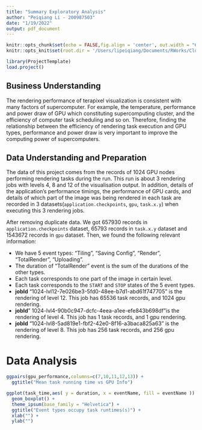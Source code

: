 ```yaml
---
title: "Summary Exploratory Analysis"
author: "Peiqiang Li - 200987503"
date: "1/19/2022"
output: pdf_document
---
```


```r
knitr::opts_chunk$set(echo = FALSE,fig.align = 'center', out.width = "60%")
knitr::opts_knit$set(root.dir = '/Users/lipeiqiang/Documents/RWorks/Cloud_Computing')
```

```r
library(ProjectTemplate)
load.project()
```

## Business Understanding

The rendering performance of terapixel visualization is consistent with many factors of supercomputer. For example, the temperature, performance and power draw of GPU which constituting supercomputing cluster, and the efficiency of computer task scheduling and so on. Therefore, finding the relationship between the efficiency of rendering task execution and GPU types, performance and power draw is very important to improve the computing power of supercomputers.

## Data Understanding and Preparation

The data of this project comes from the records of 1024 GPU nodes performing rendering tasks during the run. This run is about 3 rendering jobs with levels 4, 8 and 12 of the visualisation output. In addition, details of the application's performance timings, the performance of GPU cards, and details of which part of the image was being rendered in each task are recorded in 3 datasets(`application.checkpoints`, `gpu`, `task.x.y`) when executing this 3 rendering jobs.

After removing duplicate data. We got 657930 records in `application.checkpoints` dataset, 65793 records in `task.x.y` dataset and 1543672 records in `gpu` dataset. Then, we found the following relevant information:

- We have 5 event types: "Tiling", "Saving Config", "Render", "TotalRender", "Uploading".
- The duration of "TotalRender" event is the sum of the durations of the other types.
- Each task corresponds to one part of the image in certain level.
- Each task corresponds to the `START` and `STOP` states of the 5 event types.
- **jobId** "1024-lvl12-7e026be3-5fd0-48ee-b7d1-abd61f747705" is the rendering of level 12. This job has 65536 task records, and 1024 gpu rendering.
- **jobId**" 1024-lvl4-90b0c947-dcfc-4eea-a1ee-efe843b698df"is the rendering of level 4. This job has 1 task records, and 1 gpu rendering.
- **jobId** "1024-lvl8-5ad819e1-fbf2-42e0-8f16-a3baca825a63" is the rendering of level 8. This job has 256 task records, and 256 gpu rendering.

# Data Analysis

```r
ggpairs(gpu_performance,columns=c(7,10,11,12,13)) +
  ggtitle("Mean task running time vs GPU Info")
```

```r
ggplot(task_time,aes( y = duration, x = eventName, fill = eventName )) +
  geom_boxplot() + 
  theme_ipsum(base_family = "Helvetica") +
  ggtitle("Event types occupy task runtimes(s)") +
  xlab("") +
  ylab("")
```
